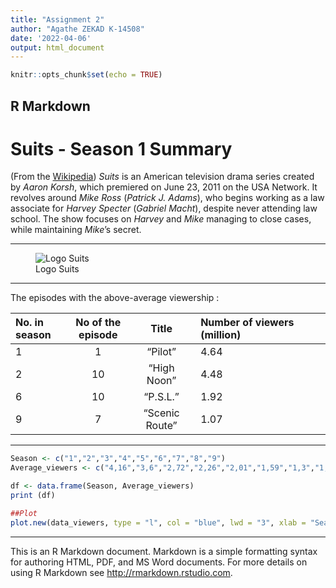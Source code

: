 ```yaml
---
title: "Assignment 2"
author: "Agathe ZEKAD K-14508"
date: '2022-04-06'
output: html_document
---
```


```r
knitr::opts_chunk$set(echo = TRUE)
```

## R Markdown
# Suits - Season 1 Summary
(From the [Wikipedia](https://en.wikipedia.org/wiki/List_of_Suits_episodes))
*Suits* is an American television drama series created by *Aaron Korsh*, which premiered on June 23, 2011 on the USA Network. It revolves around *Mike Ross* (*Patrick J. Adams*), who begins working as a law associate for *Harvey Specter* (*Gabriel Macht*), despite never attending law school. The show focuses on *Harvey* and *Mike* managing to close cases, while maintaining *Mike*'s secret.

***

![Logo Suits](Suits_Logo.png)

***

The episodes with the above-average viewership :

| No. in season |No of the episode | Title  | Number of viewers (million) |
|:------        |:-----: |:------:      |:-------------- |
| 1             | 1 | "Pilot"  | 4.64     |
| 2             | 10 | "High Noon" | 4.48      |
| 6             | 10 | "P.S.L." | 1.92      |
| 9            | 7 | "Scenic Route" | 1.07      |

***

```r
Season <- c("1","2","3","4","5","6","7","8","9")
Average_viewers <- c("4,16","3,6","2,72","2,26","2,01","1,59","1,3","1,01","0,98")

df <- data.frame(Season, Average_viewers)
print (df)
```

```r
##Plot
plot.new(data_viewers, type = "l", col = "blue", lwd = "3", xlab = "Season", ylab = "Average viewers")
```

***
 
This is an R Markdown document. Markdown is a simple formatting syntax for authoring HTML, PDF, and MS Word documents. For more details on using R Markdown see <http://rmarkdown.rstudio.com>.
